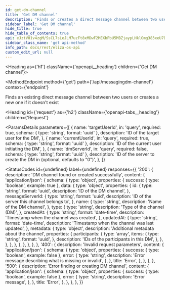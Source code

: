 ```yaml
---
id: get-dm-channel
title: 'Get DM channel'
description: 'Finds or creates a direct message channel between two users'
sidebar_label: 'Get DM channel'
hide_title: true
hide_table_of_contents: true
api: eJztV01v4zgM/SsCL7sLeJLM7uzFt8xMDwF2MEXbPbU5MBZjaypLHklOmg383xeU7Dpo0ja7GPQ0RoD4g6RIPpJ62kPA0kN+CzV5jyV5yABLMsHDMgNJvnCqCcoayOGajPQCRS8qghVoRJQWaKRwVJDaEIs48o01niAD25BDtrCQkIMnI78kfcigQYc1BXLswh4M1gR5Wn8hIQPFyzYYKsjA0fdWOZKQB9dSBr6oqEbI9xB2Dav54JQpIYO1dTUGyKFtlYTuaRiLz8KuRagouQ7dMhknHz5auWOLT9cqrAksmu8Bm0arIgY0/ebZ4P7YFbv6RkXgAB2HHxT5KEdGkuM8HDv9nI9Jh6Nw1tb
sidebar_class_name: 'get api-method'
info_path: docs/rest/eliza-os-api
custom_edit_url: null
---
```



<Heading as={'h1'} className={'openapi__heading'} children={'Get DM channel'}></Heading>

<MethodEndpoint
  method={'get'}
  path={'/api/messagingdm-channel'}
  context={'endpoint'}
></MethodEndpoint>

Finds an existing direct message channel between two users or creates a new one if it doesn't exist

<Heading
  id={'request'}
  as={'h2'}
  className={'openapi-tabs__heading'}
  children={'Request'}
></Heading>

<ParamsDetails
  parameters={[
    {
      name: 'targetUserId',
      in: 'query',
      required: true,
      schema: { type: 'string', format: 'uuid' },
      description: 'ID of the target user for the DM',
    },
    {
      name: 'currentUserId',
      in: 'query',
      required: true,
      schema: { type: 'string', format: 'uuid' },
      description: 'ID of the current user initiating the DM',
    },
    {
      name: 'dmServerId',
      in: 'query',
      required: false,
      schema: { type: 'string', format: 'uuid' },
      description: 'ID of the server to create the DM in (optional, defaults to "0")',
    },
  ]}
></ParamsDetails>

<StatusCodes
  id={undefined}
  label={undefined}
  responses={{
    '200': {
      description: 'DM channel found or created successfully',
      content: {
        'application/json': {
          schema: {
            type: 'object',
            properties: {
              success: { type: 'boolean', example: true },
              data: {
                type: 'object',
                properties: {
                  id: {
                    type: 'string',
                    format: 'uuid',
                    description: 'ID of the DM channel',
                  },
                  messageServerId: {
                    type: 'string',
                    format: 'uuid',
                    description: 'ID of the server this channel belongs to',
                  },
                  name: {
                    type: 'string',
                    description: 'Name of the DM channel',
                  },
                  type: {
                    type: 'string',
                    description: 'Type of the channel (DM)',
                  },
                  createdAt: {
                    type: 'string',
                    format: 'date-time',
                    description: 'Timestamp when the channel was created',
                  },
                  updatedAt: {
                    type: 'string',
                    format: 'date-time',
                    description: 'Timestamp when the channel was last updated',
                  },
                  metadata: {
                    type: 'object',
                    description: 'Additional metadata about the channel',
                    properties: {
                      participants: {
                        type: 'array',
                        items: {
                          type: 'string',
                          format: 'uuid',
                        },
                        description: 'IDs of the participants in this DM',
                      },
                    },
                  },
                },
              },
            },
          },
        },
      },
    },
    '400': {
      description: 'Invalid request parameters',
      content: {
        'application/json': {
          schema: {
            type: 'object',
            properties: {
              success: { type: 'boolean', example: false },
              error: {
                type: 'string',
                description: 'Error message describing what is missing or invalid',
              },
            },
            title: 'Error',
          },
        },
      },
    },
    '500': {
      description: 'Error finding or creating DM channel',
      content: {
        'application/json': {
          schema: {
            type: 'object',
            properties: {
              success: { type: 'boolean', example: false },
              error: {
                type: 'string',
                description: 'Error message',
              },
            },
            title: 'Error',
          },
        },
      },
    },
  }}
></StatusCodes>
